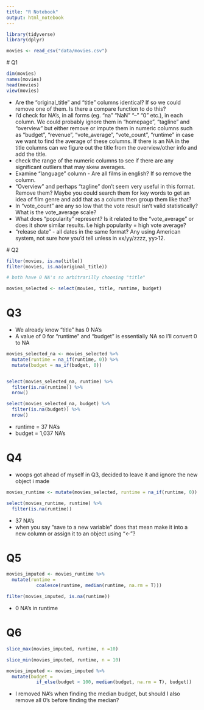 ```yaml
---
title: "R Notebook"
output: html_notebook
---
```

```r
library(tidyverse)
library(dplyr)
```
```r
movies <- read_csv("data/movies.csv")
```
 
 # Q1
 
```r
dim(movies)
names(movies)
head(movies)
view(movies)
```
 
 * Are the "original_title" and "title" columns identical? If so we could remove one of them. Is there a compare function to do this?
 * I'd check for NA's, in all forms (eg. "na" "NaN" "--" "0" etc.),  in each column. We could probably ignore them in "homepage", "tagline" and "overview" but either remove or impute them in numeric columns such as "budget", "revenue", "vote_average", "vote_count", "runtime" in case we want to find the average of these columns. If there is an NA in the title columns can we figure out the title from the overview/other info and add the title.
 * check the range of the numeric columns to see if there are any significant outliers that may skew averages.
 * Examine "language" column - Are all films in english? If so remove the column.
 * "Overview" and perhaps "tagline" don't seem very useful in this format. Remove them? Maybe you could search them for key words to get an idea of film genre and add that as a column then group them like that?
 * In "vote_count" are any so low that the vote result isn't valid statistically? What is the vote_average scale?
 * What does "popularity" represent? Is it related to the "vote_average" or does it show similar results. I.e high popularity = high vote average?
 * "release date" - all dates in the same format? Any using American system, not sure how you'd tell unless in xx/yy/zzzz, yy>12.
 
 # Q2 
 
```r

filter(movies, is.na(title))
filter(movies, is.na(original_title))

# both have 0 NA's so arbitrarilly choosing "title"

movies_selected <- select(movies, title, runtime, budget)
```

# Q3
* We already know "title" has 0 NA's
* A value of 0 for "runtime" and "budget" is essentially NA so I'll convert 0 to NA
```r
movies_selected_na <- movies_selected %>% 
  mutate(runtime = na_if(runtime, 0)) %>% 
  mutate(budget = na_if(budget, 0))


select(movies_selected_na, runtime) %>% 
  filter(is.na(runtime)) %>% 
  nrow()

select(movies_selected_na, budget) %>% 
  filter(is.na(budget)) %>% 
  nrow()
```
* runtime = 37 NA's
* budget = 1,037 NA's

# Q4
* woops got ahead of myself in Q3, decided to leave it and ignore the new object i made

```r
movies_runtime <- mutate(movies_selected, runtime = na_if(runtime, 0))

select(movies_runtime, runtime) %>% 
  filter(is.na(runtime))
```
* 37 NA's
* when you say "save to a new variable" does that mean make it into a new column or assign it to an object using "<-"? 

# Q5 

```r
movies_imputed <- movies_runtime %>% 
  mutate(runtime = 
           coalesce(runtime, median(runtime, na.rm = T)))

filter(movies_imputed, is.na(runtime))
```

* 0 NA's in runtime

#     Q6 
```r
slice_max(movies_imputed, runtime, n =10)

slice_min(movies_imputed, runtime, n = 10)

```
 

```r
movies_imputed <- movies_imputed %>% 
  mutate(budget =
           if_else(budget < 100, median(budget, na.rm = T), budget))
```
 
* I removed NA's when finding the median budget, but should I also remove all 0's before finding the median?
 